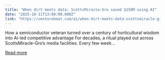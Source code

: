 ```yaml
---
title: "When dirt meets data: ScottsMiracle-Gro saved $150M using AI"
date: "2025-10-11T13:00:00.000Z"
link: "https://venturebeat.com/ai/when-dirt-meets-data-scottsmiracle-gro"
---
```


How a semiconductor veteran turned over a century of horticultural wisdom into AI-led competitive advantage For decades, a ritual played out across ScottsMiracle-Gro’s media facilities. Every few week...

[Read more](https://venturebeat.com/ai/when-dirt-meets-data-scottsmiracle-gro)
